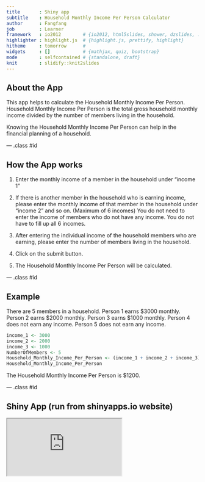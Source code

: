 ```yaml
---
title       : Shiny app
subtitle    : Household Monthly Income Per Person Calculator
author      : Fangfang
job         : Learner
framework   : io2012        # {io2012, html5slides, shower, dzslides, ...}
highlighter : highlight.js  # {highlight.js, prettify, highlight}
hitheme     : tomorrow      # 
widgets     : []            # {mathjax, quiz, bootstrap}
mode        : selfcontained # {standalone, draft}
knit        : slidify::knit2slides
---
```


## About the App

This app helps to calculate the Household Monthly Income Per Person. Household Monthly Income Per Person is the total gross household monthly income divided by the number of members living in the household.

Knowing the Household Monthly Income Per Person can help in the financial planning of a household.

--- .class #id 

## How the App works

1. Enter the monthly income of a member in the household under "income 1"

2. If there is another member in the household who is earning income, please enter the monthly income of that member in the household under "income 2" and so on. (Maximum of 6 incomes) You do not need to enter the income of members who do not have any income. You do not have to fill up all 6 incomes.

3. After entering the individual income of the household members who are earning, please enter the number of members living in the household.

4. Click on the submit button.

5. The Household Monthly Income Per Person will be calculated.

--- .class #id 

## Example

There are 5 members in a household.
Person 1 earns $3000 monthly.
Person 2 earns $2000 monthly.
Person 3 earns $1000 monthly.
Person 4 does not earn any income.
Person 5 does not earn any income.

```r
income_1 <- 3000
income_2 <- 2000
income_3 <- 1000
NumberOfMembers <- 5
Household_Monthly_Income_Per_Person <- (income_1 + income_2 + income_3)/NumberOfMembers
Household_Monthly_Income_Per_Person
```

The Household Monthly Income Per Person is $1200.

--- .class #id 

## Shiny App (run from shinyapps.io website)

<iframe src="http://fangfangcai.shinyapps.io/Shiny/">
</iframe>
